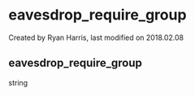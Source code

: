 
# eavesdrop_require_group 

 Created by  Ryan Harris, last modified on 2018.02.08

## eavesdrop_require_group

string


